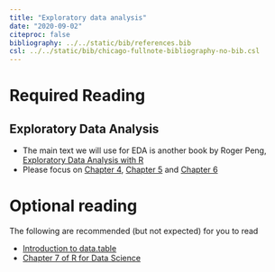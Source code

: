 ```yaml
---
title: "Exploratory data analysis"
date: "2020-09-02"
citeproc: false
bibliography: ../../static/bib/references.bib
csl: ../../static/bib/chicago-fullnote-bibliography-no-bib.csl
---
```


# Required Reading

## Exploratory Data Analysis
- The main text we will use for EDA is another book by Roger Peng, [Exploratory Data Analysis with R](https://bookdown.org/rdpeng/exdata/)
- Please focus on [Chapter 4](https://bookdown.org/rdpeng/exdata/exploratory-data-analysis-checklist.html), [Chapter 5](https://bookdown.org/rdpeng/exdata/principles-of-analytic-graphics.html) and [Chapter 6](https://bookdown.org/rdpeng/exdata/exploratory-graphs.html)


# Optional reading

The following are recommended (but not expected) for you to read

- [Introduction to data.table](https://cran.r-project.org/web/packages/data.table/vignettes/datatable-intro.html)
- [Chapter 7 of R for Data Science](https://r4ds.had.co.nz/exploratory-data-analysis.html)


